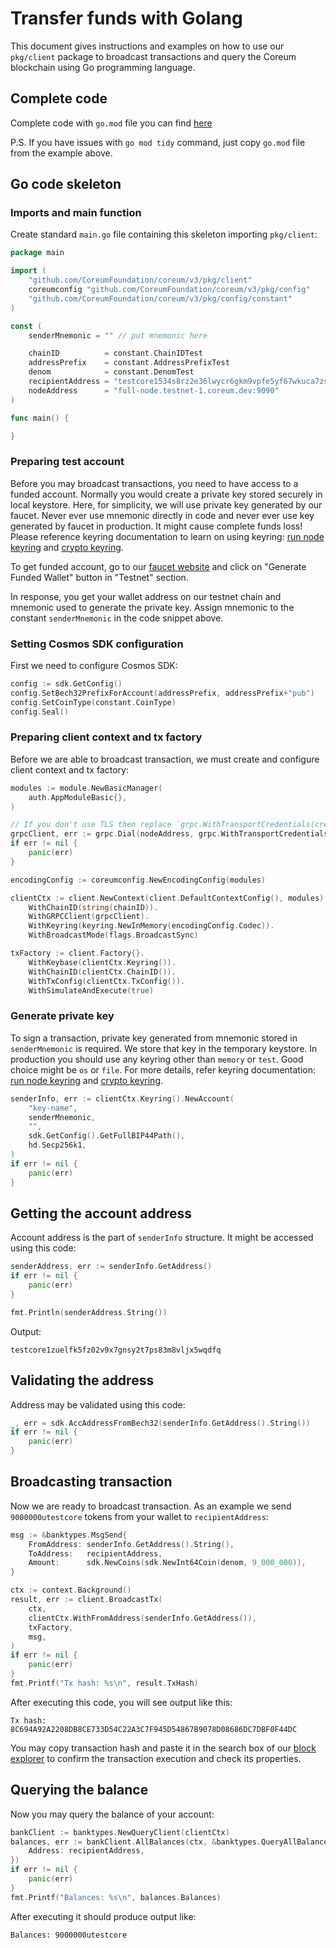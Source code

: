# Transfer funds with Golang

This document gives instructions and examples on how to use our `pkg/client` package to broadcast
transactions and query the Coreum blockchain using Go programming language.

## Complete code

Complete code with `go.mod` file you can find
<a href="https://github.com/CoreumFoundation/tutorials/tree/main/go/transfer-funds" target="_blank" rel="noopener noreferrer" className="text-[#25D695] hover:opacity-80 text-base font-bold">here</a>

P.S. If you have issues with `go mod tidy` command, just copy `go.mod` file from the example above.

## Go code skeleton

### Imports and main function

Create standard `main.go` file containing this skeleton importing `pkg/client`:

```go
package main

import (
	"github.com/CoreumFoundation/coreum/v3/pkg/client"
    coreumconfig "github.com/CoreumFoundation/coreum/v3/pkg/config"
	"github.com/CoreumFoundation/coreum/v3/pkg/config/constant"
)

const (
	senderMnemonic = "" // put mnemonic here

	chainID          = constant.ChainIDTest
	addressPrefix    = constant.AddressPrefixTest
	denom            = constant.DenomTest
	recipientAddress = "testcore1534s8rz2e36lwycr6gkm9vpfe5yf67wkuca7zs"
	nodeAddress      = "full-node.testnet-1.coreum.dev:9090"
)

func main() {

}
```

### Preparing test account

Before you may broadcast transactions, you need to have access to a funded account. Normally you
would create a private key stored securely in local keystore. Here, for simplicity, we will use
private key generated by our faucet. Never ever use mnemonic directly in code and never ever use key
generated by faucet in production. It might cause complete funds loss! Please reference keyring
documentation to learn on using keyring: <a href="https://docs.cosmos.network/v0.47/user/run-node/keyring" target="_blank" rel="noopener noreferrer" className="text-[#25D695] hover:opacity-80 text-base font-bold">run node keyring</a> and <a href="https://pkg.go.dev/github.com/cosmos/cosmos-sdk/crypto/keyring" target="_blank" rel="noopener noreferrer" className="text-[#25D695] hover:opacity-80 text-base font-bold">crypto keyring</a>.


To get funded account, go to our [faucet website](/docs/tools/faucet) and
click on "Generate Funded Wallet" button in "Testnet" section.

In response, you get your wallet address on our testnet chain and mnemonic used to generate the
private key. Assign mnemonic to the constant `senderMnemonic` in the code snippet above.

### Setting Cosmos SDK configuration

First we need to configure Cosmos SDK:

```go
config := sdk.GetConfig()
config.SetBech32PrefixForAccount(addressPrefix, addressPrefix+"pub")
config.SetCoinType(constant.CoinType)
config.Seal()
```

### Preparing client context and tx factory

Before we are able to broadcast transaction, we must create and configure client context and tx
factory:

```go
modules := module.NewBasicManager(
    auth.AppModuleBasic{},
)

// If you don't use TLS then replace `grpc.WithTransportCredentials(credentials.NewTLS(&tls.Config{MinVersion: tls.VersionTLS12}))` with `grpc.WithInsecure()`
grpcClient, err := grpc.Dial(nodeAddress, grpc.WithTransportCredentials(credentials.NewTLS(&tls.Config{MinVersion: tls.VersionTLS12})))
if err != nil {
    panic(err)
}

encodingConfig := coreumconfig.NewEncodingConfig(modules)

clientCtx := client.NewContext(client.DefaultContextConfig(), modules).
    WithChainID(string(chainID)).
    WithGRPCClient(grpcClient).
    WithKeyring(keyring.NewInMemory(encodingConfig.Codec)).
	WithBroadcastMode(flags.BroadcastSync)

txFactory := client.Factory{}.
    WithKeybase(clientCtx.Keyring()).
    WithChainID(clientCtx.ChainID()).
    WithTxConfig(clientCtx.TxConfig()).
    WithSimulateAndExecute(true)
```

### Generate private key

To sign a transaction, private key generated from mnemonic stored in `senderMnemonic` is required.
We store that key in the temporary keystore. In production you should use any keyring other than
`memory` or `test`. Good choice might be `os` or `file`. For more details, refer keyring
documentation: <a href="https://docs.cosmos.network/v0.47/user/run-node/keyring" target="_blank" rel="noopener noreferrer" className="text-[#25D695] hover:opacity-80 text-base font-bold">run node keyring</a> and <a href="https://pkg.go.dev/github.com/cosmos/cosmos-sdk/crypto/keyring" target="_blank" rel="noopener noreferrer" className="text-[#25D695] hover:opacity-80 text-base font-bold">crypto keyring</a>.

```go
senderInfo, err := clientCtx.Keyring().NewAccount(
    "key-name",
    senderMnemonic,
    "",
    sdk.GetConfig().GetFullBIP44Path(),
    hd.Secp256k1,
)
if err != nil {
    panic(err)
}
```

## Getting the account address

Account address is the part of `senderInfo` structure. It might be accessed using this code:

```go
senderAddress, err := senderInfo.GetAddress()
if err != nil {
	panic(err)
}

fmt.Println(senderAddress.String())
```

Output:

```
testcore1zuelfk5fz02v9x7gnsy2t7ps83m8vljx5wqdfq
```

## Validating the address

Address may be validated using this code:

```go
_, err = sdk.AccAddressFromBech32(senderInfo.GetAddress().String())
if err != nil {
    panic(err)
}
```

## Broadcasting transaction

Now we are ready to broadcast transaction. As an example we send `9000000utestcore` tokens from your
wallet to `recipientAddress`:

```go
msg := &banktypes.MsgSend{
    FromAddress: senderInfo.GetAddress().String(),
    ToAddress:   recipientAddress,
    Amount:      sdk.NewCoins(sdk.NewInt64Coin(denom, 9_000_000)),
}

ctx := context.Background()
result, err := client.BroadcastTx(
    ctx,
    clientCtx.WithFromAddress(senderInfo.GetAddress()),
    txFactory,
    msg,
)
if err != nil {
    panic(err)
}
fmt.Printf("Tx hash: %s\n", result.TxHash)
```

After executing this code, you will see output like this:

```
Tx hash: 8C694A92A2208DB8CE733D54C22A3C7F945D54867B9078D08686DC7DBF0F44DC
```

You may copy transaction hash and paste it in the search box of our <a href="https://explorer.testnet-1.coreum.dev/coreum" target="_blank" rel="noopener noreferrer" className="text-[#25D695] hover:opacity-80 text-base font-bold">block explorer</a> to confirm the transaction execution and check its
properties.

## Querying the balance

Now you may query the balance of your account:

```go
bankClient := banktypes.NewQueryClient(clientCtx)
balances, err := bankClient.AllBalances(ctx, &banktypes.QueryAllBalancesRequest{
    Address: recipientAddress,
})
if err != nil {
    panic(err)
}
fmt.Printf("Balances: %s\n", balances.Balances)
```

After executing it should produce output like:

```
Balances: 9000000utestcore
```
